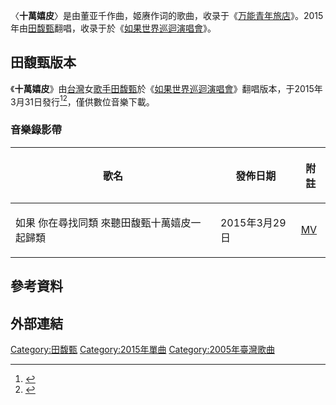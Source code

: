 {{Infobox song
| Name           =十萬嬉皮 
| Type           = 
| Artist         =[[万能青年旅店|万能青年旅店]] 
| alt Artist     = 
| Album          =[[万能青年旅店_(专辑)|万能青年旅店]] 
| A-side         = 
| Recorded       = 
| Released       = 2010年11月12日
| Published      = 
| Genre          =[[摇滚|摇滚]] 
| Language       =中文 
| Length         = 4分44秒
| Writer         =董亞千（曲）、姬賡（詞） 
| Composer       = 
| Arranger    =
| Label          = 
| Producer       = 
| Tracks         = 
| prev           = 
| prev_no        = 
| track_no       =7 
| next           = 
| next_no        = 
| Misc           = 
}}

〈'''十萬嬉皮'''〉是由董亚千作曲，姬赓作词的歌曲，收录于《[[万能青年旅店_(专辑)|万能青年旅店]]》。2015年由[[田馥甄|田馥甄]]翻唱，收录于於《[[如果世界巡迴演唱會|如果世界巡迴演唱會]]》。

== 田馥甄版本 ==
{{Infobox Single
| Name = 十萬嬉皮
| Artist = [[田馥甄|田馥甄]]
| from Album =如果世界巡迴演唱會 
| Released = 2015年3月31日
| Format         = 數碼音樂下載
| Recorded       = 2015年
| Genre    = [[華語流行音樂|華語流行音樂]]
| Length  = 4分48秒
| Label          = [[華研國際音樂|華研國際音樂]]
| Writer = 董亞千<ref>{{Cite web |url=https://www.youtube.com/watch?v=pIX0ATCX3X8 |title=如果 你在尋找同類 來聽田馥甄十萬嬉皮一起歸類 |accessdate=2016-04-08 |archive-date=2016-05-12 |archive-url=https://web.archive.org/web/20160512143224/https://www.youtube.com/watch?v=pIX0ATCX3X8 |dead-url=no }}</ref>（曲）、姬賡（詞）
|Cover=100 Thousand Hippie album cover.jpg}}
《'''十萬嬉皮'''》由[[台灣|台灣]]女[[歌手|歌手]][[田馥甄|田馥甄]]於《[[如果世界巡迴演唱會|如果世界巡迴演唱會]]》翻唱版本，于2015年3月31日發行<ref>{{cite news|title=田馥甄宣布演唱會高雄加場！　32歲生日畫紅唇當少女|url=http://star.ettoday.net/news/486682|accessdate=2016-04-09|date=2015-03-31|archive-date=2015-12-15|archive-url=https://web.archive.org/web/20151215172615/http://star.ettoday.net/news/486682|dead-url=no}}</ref><ref>{{cite news|title=田馥甄生日送大禮　「紅唇」宣告高雄攻蛋|url=http://www.nownews.com/n/2015/03/31/1656147|accessdate=2016-04-09|date=2015-03-31|archive-date=2015-12-22|archive-url=https://web.archive.org/web/20151222033105/http://www.nownews.com/n/2015/03/31/1656147|dead-url=no}}</ref>，僅供數位音樂下載。

===音樂錄影帶===
{| class="wikitable"
! 歌名 !! 發佈日期 !! 附註 
|-
| 如果 你在尋找同類 來聽田馥甄十萬嬉皮一起歸類 || 2015年3月29日 ||[https://www.youtube.com/watch?v=pIX0ATCX3X8 MV]{{Wayback|url=https://www.youtube.com/watch?v=pIX0ATCX3X8 |date=20160512143224 }}
|}

==參考資料==
{{reflist}}

==外部連結==


{{歌曲小作品}}
{{田馥甄}}

[[Category:田馥甄|Category:田馥甄]]
[[Category:2015年單曲|Category:2015年單曲]]
[[Category:2005年臺灣歌曲|Category:2005年臺灣歌曲]]